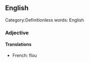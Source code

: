 ==English==
Category:Definitionless words: English
===Adjective===
====Translations====
*French: flou